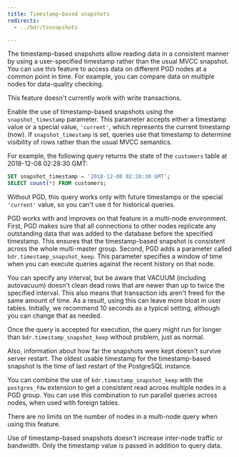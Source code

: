 ```yaml
---
title: Timestamp-based snapshots
redirects: 
  - ../bdr/tssnapshots

---
```


The timestamp-based snapshots allow reading data in a consistent manner by using
a user-specified timestamp rather than the usual MVCC snapshot. You can use this feature
to access data on different PGD nodes at a common point in time. For
example, you can compare data on multiple nodes for data-quality checking.

This feature doesn't currently work with write transactions.

Enable the use of timestamp-based snapshots using the `snapshot_timestamp`
parameter. This parameter accepts either a timestamp value or
a special value, `'current'`, which represents the current timestamp (now). If
`snapshot_timestamp` is set, queries use that timestamp to determine
visibility of rows rather than the usual MVCC semantics.

For example, the following query returns the state of the `customers` table at
2018-12-08 02:28:30 GMT:

```sql
SET snapshot_timestamp = '2018-12-08 02:28:30 GMT';
SELECT count(*) FROM customers;
```

Without PGD, this query works only with future timestamps or the
special `'current'` value, so you can't use it for historical queries.

PGD works with and improves on that feature in a multi-node environment. First,
PGD makes sure that all connections to other nodes replicate any
outstanding data that was added to the database before the specified
timestamp. This ensures that the timestamp-based snapshot is consistent across the whole
multi-master group. Second, PGD adds a parameter called
`bdr.timestamp_snapshot_keep`. This parameter specifies a window of time when you can execute
queries against the recent history on that node.

You can specify any interval, but be aware that VACUUM (including autovacuum)
doesn't clean dead rows that are newer than up to twice the specified
interval. This also means that transaction ids aren't freed for the same
amount of time. As a result, using this can leave more bloat in user tables.
Initially, we recommend 10 seconds as a typical setting, although you can change that as needed.

Once the query is accepted for execution, the query might run
for longer than `bdr.timestamp_snapshot_keep` without problem, just as normal.

Also, information about how far the snapshots were kept doesn't
survive server restart. The oldest usable timestamp for the timestamp-based
snapshot is the time of last restart of the PostgreSQL instance.

You can combine the use of `bdr.timestamp_snapshot_keep` with the
`postgres_fdw` extension to get a consistent read across multiple nodes in a
PGD group. You can use this combination to run parallel queries across nodes, when used with foreign tables.

There are no limits on the number of nodes in a multi-node query when using this
feature.

Use of timestamp-based snapshots doesn't increase inter-node traffic or
bandwidth. Only the timestamp value is passed in addition to query data.
